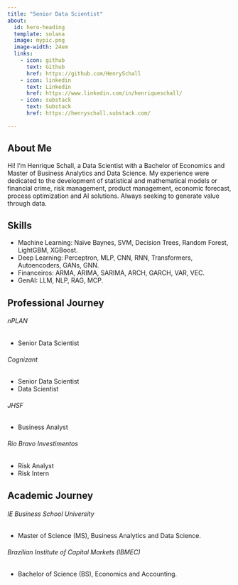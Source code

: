 ```yaml
---  
title: "Senior Data Scientist"
about:
  id: hero-heading
  template: solana
  image: mypic.png
  image-width: 24em
  links:
    - icon: github
      text: Github
      href: https://github.com/HenrySchall
    - icon: linkedin
      text: Linkedin
      href: https://www.linkedin.com/in/henriqueschall/
    - icon: substack
      text: Substack
      href: https://henryschall.substack.com/

--- 
```

:::{#hero-heading}  
## About Me 
Hi! I'm Henrique Schall, a Data Scientist with a Bachelor of Economics and Master of Business Analytics and Data Science. My experience were dedicated to the development of statistical and mathematical models or financial crime, risk management, product management, economic forecast, process optimization and AI solutions. Always seeking to generate value through data.
:::

:::{#hero-heading}  
## Skills
- Machine Learning: Naïve Baynes, SVM, Decision Trees, Random Forest, LightGBM, XGBoost. 
- Deep Learning: Perceptron, MLP, CNN, RNN, Transformers, Autoencoders, GANs, GNN. 
- Financeiros: ARMA, ARIMA, SARIMA, ARCH, GARCH, VAR, VEC. 
- GenAI: LLM, NLP, RAG, MCP. 
:::

:::{#hero-heading}  
## Professional Journey

###### nPLAN
- Senior Data Scientist 

###### Cognizant    
- Senior Data Scientist 
- Data Scientist

###### JHSF                                              
- Business Analyst

###### Rio Bravo Investimentos            
- Risk Analyst
- Risk Intern 
:::

:::{#hero-heading}  
## Academic Journey
###### IE Business School University           
- Master of Science (MS), Business Analytics and Data Science.

###### Brazilian Institute of Capital Markets (IBMEC)   
- Bachelor of Science (BS), Economics and Accounting.
:::


